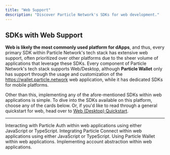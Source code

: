 ```yaml
---
title: "Web Support"
description: "Discover Particle Network's SDKs for web development."
---
```


## SDKs with Web Support

**Web is likely the most commonly used platform for dApps**, and thus, every primary SDK within Particle Network's tech stack has extensive web support, often prioritized over other platforms due to the sheer volume of applications that leverage these SDKs. Every component of Particle Network's tech stack supports Web/Desktop, although **Particle Wallet** only has support through the usage and customization of the https://wallet.particle.network web application, while it has dedicated SDKs for mobile platforms.

Other than this, implementing any of the afore-mentioned SDKs within web applications is simple. To dive into the SDKs available on this platform, choose any of the cards below. Or, if you'd like to read through a general quickstart for web, head over to [Web (Desktop) Quickstart](/guides/quickstart/intro).

---

<CardGroup cols={2}>
  <Card title="Particle Auth" href="/api-reference/auth/desktop-sdks/web">
    Interacting with Particle Auth within web applications using either
    JavaScript or TypeScript.
  </Card>
  <Card title="Particle Connect" href="/api-reference/connect/desktop/web">
    Integrating Particle Connect within web applications using either JavaScript
    or TypeScript.
  </Card>
  <Card title="Particle Wallet" href="/api-reference/wallet/desktop/web">
    Using Particle Wallet within web applications.
  </Card>
  <Card title="Account Abstraction" href="/api-reference/aa/sdks/desktop/web">
    Implementing account abstraction within web applications.
  </Card>
</CardGroup>
